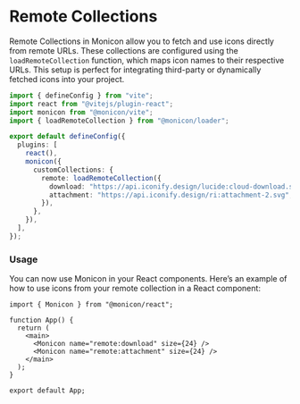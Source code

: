 # Remote Collections

Remote Collections in Monicon allow you to fetch and use icons directly from remote URLs. These collections are configured using the `loadRemoteCollection` function, which maps icon names to their respective URLs. This setup is perfect for integrating third-party or dynamically fetched icons into your project.

```ts filename="vite.config.ts"
import { defineConfig } from "vite";
import react from "@vitejs/plugin-react";
import monicon from "@monicon/vite";
import { loadRemoteCollection } from "@monicon/loader";

export default defineConfig({
  plugins: [
    react(),
    monicon({
      customCollections: {
        remote: loadRemoteCollection({
          download: "https://api.iconify.design/lucide:cloud-download.svg",
          attachment: "https://api.iconify.design/ri:attachment-2.svg",
        }),
      },
    }),
  ],
});
```

### Usage

You can now use Monicon in your React components. Here’s an example of how to use icons from your remote collection in a React component:

```tsx filename="src/App.tsx"
import { Monicon } from "@monicon/react";

function App() {
  return (
    <main>
      <Monicon name="remote:download" size={24} />
      <Monicon name="remote:attachment" size={24} />
    </main>
  );
}

export default App;
```
